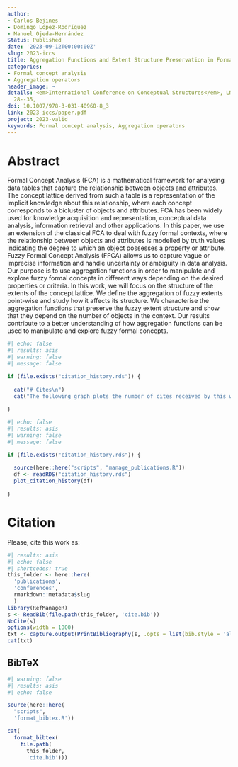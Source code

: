 ```yaml
---
author:
- Carlos Bejines
- Domingo López-Rodríguez
- Manuel Ojeda-Hernández
Status: Published
date: '2023-09-12T00:00:00Z'
slug: 2023-iccs
title: Aggregation Functions and Extent Structure Preservation in Formal Concept Analysis
categories:
- Formal concept analysis
- Aggregation operators
header_image: ~
details: <em>International Conference on Conceptual Structures</em>, LNCS 14133, pp.
  28--35,
doi: 10.1007/978-3-031-40960-8_3
link: 2023-iccs/paper.pdf
project: 2023-valid
keywords: Formal concept analysis, Aggregation operators
---
```


# Abstract

Formal Concept Analysis (FCA) is a mathematical framework for analysing data tables that capture the relationship between objects and attributes. The concept lattice derived from such a table is a representation of the implicit knowledge about this relationship, where each concept corresponds to a bicluster of objects and attributes. FCA has been widely used for knowledge acquisition and representation, conceptual data analysis, information retrieval and other applications. In this paper, we use an extension of the classical FCA to deal with fuzzy formal contexts, where the relationship between objects and attributes is modelled by truth values indicating the degree to which an object possesses a property or attribute. Fuzzy Formal Concept Analysis (FFCA) allows us to capture vague or imprecise information and handle uncertainty or ambiguity in data analysis. Our purpose is to use aggregation functions in order to manipulate and explore fuzzy formal concepts in different ways depending on the desired properties or criteria. In this work, we will focus on the structure of the extents of the concept lattice. We define the aggregation of fuzzy extents point-wise and study how it affects its structure. We characterise the aggregation functions that preserve the fuzzy extent structure and show that they depend on the number of objects in the context. Our results contribute to a better understanding of how aggregation functions can be used to manipulate and explore fuzzy formal concepts.

```r
#| echo: false
#| results: asis
#| warning: false
#| message: false

if (file.exists("citation_history.rds")) {
  
  cat("# Cites\n")
  cat("The following graph plots the number of cites received by this work from its publication, on a yearly basis.\n")
  
}
```

```r
#| echo: false
#| results: asis
#| warning: false
#| message: false

if (file.exists("citation_history.rds")) {
  
  source(here::here("scripts", "manage_publications.R"))
  df <- readRDS("citation_history.rds")
  plot_citation_history(df)
  
}
```


# Citation

Please, cite this work as:

```r
#| results: asis
#| echo: false
#| shortcodes: true
this_folder <- here::here(
  'publications', 
  'conferences', 
  rmarkdown::metadata$slug
  )
library(RefManageR)
s <- ReadBib(file.path(this_folder, 'cite.bib'))
NoCite(s) 
options(width = 1000) 
txt <- capture.output(PrintBibliography(s, .opts = list(bib.style = 'alphabetic', style = 'markdown')))
cat(txt)
```

  

::: {.callout-note appearance="minimal" collapse=true}

## BibTeX

```r
#| warning: false
#| results: asis
#| echo: false

source(here::here(
  "scripts", 
  'format_bibtex.R'))

cat(
  format_bibtex(
    file.path(
      this_folder, 
      'cite.bib')))
```

:::
